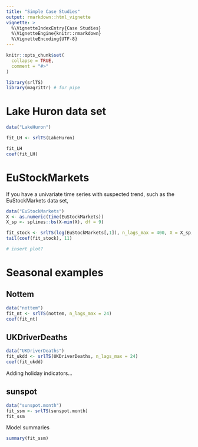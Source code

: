 ```yaml
---
title: "Simple Case Studies"
output: rmarkdown::html_vignette
vignette: >
  %\VignetteIndexEntry{Case Studies}
  %\VignetteEngine{knitr::rmarkdown}
  %\VignetteEncoding{UTF-8}
---
```


```r
knitr::opts_chunk$set(
  collapse = TRUE,
  comment = "#>"
)
```

```r
library(srlTS)
library(magrittr) # for pipe
```


# Lake Huron data set

```r
data("LakeHuron")

fit_LH <- srlTS(LakeHuron)

fit_LH
coef(fit_LH)
```

# EuStockMarkets

If you have a univariate time series with suspected trend, such as the EuStockMarkets data set,

```r
data("EuStockMarkets")
X <- as.numeric(time(EuStockMarkets))
X_sp <- splines::bs(X-min(X), df = 9)

fit_stock <- srlTS(log(EuStockMarkets[,1]), n_lags_max = 400, X = X_sp, w_exo = "unpenalized")
tail(coef(fit_stock), 11)

# insert plot? 
```

# Seasonal examples

## Nottem 

```r
data("nottem")
fit_nt <- srlTS(nottem, n_lags_max = 24)
coef(fit_nt)

```

## UKDriverDeaths

```r
data("UKDriverDeaths")
fit_ukdd <- srlTS(UKDriverDeaths, n_lags_max = 24)
coef(fit_ukdd)

```

Adding holiday indicators...

## sunspot

```r

data("sunspot.month")
fit_ssm <- srlTS(sunspot.month)
fit_ssm
```

Model summaries

```r
summary(fit_ssm)
```
